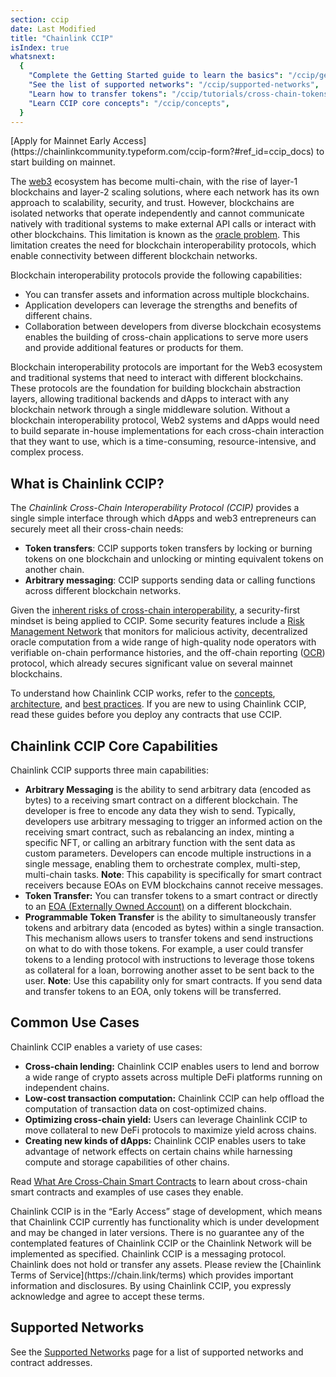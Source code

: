```yaml
---
section: ccip
date: Last Modified
title: "Chainlink CCIP"
isIndex: true
whatsnext:
  {
    "Complete the Getting Started guide to learn the basics": "/ccip/getting-started",
    "See the list of supported networks": "/ccip/supported-networks",
    "Learn how to transfer tokens": "/ccip/tutorials/cross-chain-tokens",
    "Learn CCIP core concepts": "/ccip/concepts",
  }
---
```



<Aside type="note" title="Mainnet Access">
  [Apply for Mainnet Early Access](https://chainlinkcommunity.typeform.com/ccip-form?#ref_id=ccip_docs) to start
  building on mainnet.
</Aside>

The [web3](https://chain.link/education/web3) ecosystem has become multi-chain, with the rise of layer-1 blockchains and layer-2 scaling solutions, where each network has its own approach to scalability, security, and trust. However, blockchains are isolated networks that operate independently and cannot communicate natively with traditional systems to make external API calls or interact with other blockchains. This limitation is known as the [oracle problem](https://blog.chain.link/what-is-the-blockchain-oracle-problem/). This limitation creates the need for blockchain interoperability protocols, which enable connectivity between different blockchain networks.

Blockchain interoperability protocols provide the following capabilities:

- You can transfer assets and information across multiple blockchains.
- Application developers can leverage the strengths and benefits of different chains.
- Collaboration between developers from diverse blockchain ecosystems enables the building of cross-chain applications to serve more users and provide additional features or products for them.

Blockchain interoperability protocols are important for the Web3 ecosystem and traditional systems that need to interact with different blockchains. These protocols are the foundation for building blockchain abstraction layers, allowing traditional backends and dApps to interact with any blockchain network through a single middleware solution. Without a blockchain interoperability protocol, Web2 systems and dApps would need to build separate in-house implementations for each cross-chain interaction that they want to use, which is a time-consuming, resource-intensive, and complex process.

## What is Chainlink CCIP?

The _Chainlink Cross-Chain Interoperability Protocol (CCIP)_ provides a single simple interface through which dApps and web3 entrepreneurs can securely meet all their cross-chain needs:

- **Token transfers**: CCIP supports token transfers by locking or burning tokens on one blockchain and unlocking or minting equivalent tokens on another chain.
- **Arbitrary messaging**: CCIP supports sending data or calling functions across different blockchain networks.

<ClickToZoom src="/images/ccip/basic-architecture.png" alt="Chainlink CCIP Basic Architecture" />

Given the [inherent risks of cross-chain interoperability](/resources/bridge-risks), a security-first mindset is being applied to CCIP. Some security features include a [Risk Management Network](/ccip/concepts#risk-management-network) that monitors for malicious activity, decentralized oracle computation from a wide range of high-quality node operators with verifiable on-chain performance histories, and the off-chain reporting ([OCR](/architecture-overview/off-chain-reporting)) protocol, which already secures significant value on several mainnet blockchains.

<ClickToZoom src="/images/ccip/ccip-diagram-04_v04.webp" alt="Chainlink CCIP Architecture" />

To understand how Chainlink CCIP works, refer to the [concepts](/ccip/concepts), [architecture](/ccip/architecture), and [best practices](/ccip/best-practices). If you are new to using Chainlink CCIP, read these guides before you deploy any contracts that use CCIP.

## Chainlink CCIP Core Capabilities

Chainlink CCIP supports three main capabilities:

- **Arbitrary Messaging** is the ability to send arbitrary data (encoded as bytes) to a receiving smart contract on a different blockchain. The developer is free to encode any data they wish to send. Typically, developers use arbitrary messaging to trigger an informed action on the receiving smart contract, such as rebalancing an index, minting a specific NFT, or calling an arbitrary function with the sent data as custom parameters. Developers can encode multiple instructions in a single message, enabling them to orchestrate complex, multi-step, multi-chain tasks. **Note**: This capability is specifically for smart contract receivers because EOAs on EVM blockchains cannot receive messages.
- **Token Transfer:** You can transfer tokens to a smart contract or directly to an [EOA (Externally Owned Account)](https://ethereum.org/en/developers/docs/accounts/#types-of-account) on a different blockchain.
- **Programmable Token Transfer** is the ability to simultaneously transfer tokens and arbitrary data (encoded as bytes) within a single transaction. This mechanism allows users to transfer tokens and send instructions on what to do with those tokens. For example, a user could transfer tokens to a lending protocol with instructions to leverage those tokens as collateral for a loan, borrowing another asset to be sent back to the user. **Note**: Use this capability only for smart contracts. If you send data and transfer tokens to an EOA, only tokens will be transferred.

## Common Use Cases

Chainlink CCIP enables a variety of use cases:

- **Cross-chain lending:** Chainlink CCIP enables users to lend and borrow a wide range of crypto assets across multiple DeFi platforms running on independent chains.
- **Low-cost transaction computation:** Chainlink CCIP can help offload the computation of transaction data on cost-optimized chains.
- **Optimizing cross-chain yield:** Users can leverage Chainlink CCIP to move collateral to new DeFi protocols to maximize yield across chains.
- **Creating new kinds of dApps:** Chainlink CCIP enables users to take advantage of network effects on certain chains while harnessing compute and storage capabilities of other chains.

Read [What Are Cross-Chain Smart Contracts](https://chain.link/education-hub/cross-chain-smart-contracts) to learn about cross-chain smart contracts and examples of use cases they enable.

<Aside type="note" title="Early Access">
  Chainlink CCIP is in the “Early Access” stage of development, which means that Chainlink CCIP currently has
  functionality which is under development and may be changed in later versions. There is no guarantee any of the
  contemplated features of Chainlink CCIP or the Chainlink Network will be implemented as specified. Chainlink CCIP is a
  messaging protocol. Chainlink does not hold or transfer any assets. Please review the [Chainlink Terms of
  Service](https://chain.link/terms) which provides important information and disclosures. By using Chainlink CCIP, you
  expressly acknowledge and agree to accept these terms.
</Aside>

## Supported Networks

See the [Supported Networks](/ccip/supported-networks/) page for a list of supported networks and contract addresses.
